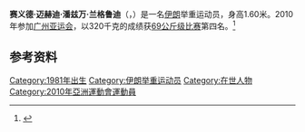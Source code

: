 '''赛义德·迈赫迪·潘兹万·兰格鲁迪'''（{{lang-fa|سید مهدی پانزوان لنگرودی}}，{{bd|1981年|2月17日||}}）是一名[[伊朗|伊朗]]举重运动员，身高1.60米。2010年参加[[广州亚运会|广州亚运会]]，以320千克的成绩获[[2010年亚洲运动会举重比赛_-_男子69公斤级|69公斤级比赛]]第四名。<ref>{{cite web|url=http://www.gz2010.cn/info/CHN_CHN/ZB/ZBB101A_WL@@@@@@@@@@@@@@@CHN_number=224485.html | language=zh-hans | title=赛义德·迈赫迪·潘兹万·兰格鲁迪 - 简历  |publisher=2010年广州亚运会官方网站 |accessdate=2010-12-18 }}</ref>
==参考资料==
<references />

[[Category:1981年出生|Category:1981年出生]]
[[Category:伊朗举重运动员|Category:伊朗举重运动员]]
[[Category:在世人物|Category:在世人物]]
[[Category:2010年亞洲運動會運動員|Category:2010年亞洲運動會運動員]]